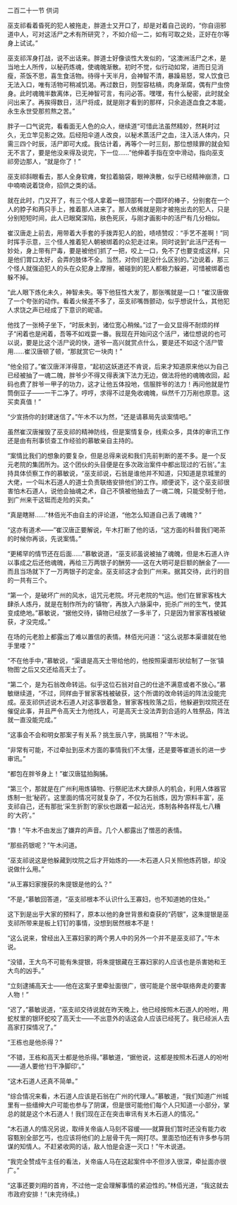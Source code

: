 

二百二十一节 供词

巫支祁看着昏死的犯人被拖走，胖道士又开口了，却是对着自己说的，“你自诩邪道中人，可对这活尸之术有所研究？，不如介绍一二，如有可取之处，正好在尔等身上试试。”

巫支祁浑身打战，说不出话来。胖道士好像谈性大发似的，“这澳洲活尸之术，是当地土人所传，以秘药炼魂，使魂魄渐散。初时不觉，似行动如常，进而日见消瘦，茶饭不思，喜生食活物。待得十天半月，会神智不清，暴躁易怒，常人饮食已无法入口，唯有活物可稍减饥渴。再过数日，则型容枯槁，肉身渐腐，偶有尸虫傍身。此时魂魄半数离体，已无神智可言，有问必答。嘿嘿，有什么秘密，此时就全问出来了。再挨得数日，活尸将成，就是刚才看到的那样，只余追逐血食之本能，永生永世受那煎熬之苦。”

胖子一口气说完，看看面无人色的众人，继续道“可惜此法虽然精妙，然耗时过久，无立竿见影之效。后经阳伞道人改良，以秘术蒸活尸之血，注入活人体内，只需三四个时辰，活尸即可大成。我估计着，再等个一时三刻，那位想赎罪的就会知无不言了，要是他没来得及说完，下一位……”他伸着手指在空中滑动，指向巫支祁旁边那人，“就是你了！”

巫支祁斜眼看去，那人全身软瘫，耷拉着脑袋，眼神涣散，似乎已经精神崩溃，口中喃喃说着饶命，招供之类的话。

就在此时，门又开了，有三个怪人拿着一根顶部有一个圆环的棒子，分别套在一个人的脖子和两只手上，推着那人进来了。那人依稀就是刚才被拖出去的犯人，只是分别短短时间，此人已眼窝深陷，肤色死灰，与刚才画影中的活尸有几分相似。

崔汉唐走上前去，用带着大手套的手拨弄犯人的脸，啧啧赞叹：“手艺不差啊！”同时挥手示意，三个怪人推着犯人朝被绑着的众犯走过来。同时说到“此活尸还有一妙处，身上带有尸毒，要是被他们抓了一把，咬上一口，免不了也要变成这样，只是他们胃口太好，会弄的肢体不全。当然，对你们是没什么区别的。”边说着，那三个怪人就强迫犯人的头在众犯身上摩擦，被碰到的犯人都极力躲避，可惜被绑着也躲不掉。

“此人眼下炼化未久，神智未失。等下他狂性大发了，那张嘴就是一口！”崔汉唐做了一个夸张的动作。看着火候差不多了，巫支祁嘴唇颤动，似乎想说什么，其他犯人求饶之声已经成了下意识的昵语。

他找了一张椅子坐下，“时辰未到，诸位宽心稍候。”过了一会又显得不耐烦的样子“闲着也是闲着，吾等不如戏耍一番。我现在开始问这个活尸，诸位想说的也可以说，要是比这个活尸说的快，道爷一高兴就赏点什么，要是还不如这个活尸管用……崔汉唐顿了顿，“那就赏它一块肉！”

“他全招了。”崔汉唐洋洋得意，“起初这妖道还不肯说，后来才知道原来他以为自己已经被抽了一魂二魄，胖爷少不得又得表演下法力无边，做法将他的魂魄收回，起码也费了胖爷一甲子的功力，这才让他五体投地，信服胖爷的法力！再问他就是竹筒倒豆子――一干二净了。哼哼，求得不过是免收魂魄，纵然千刀万剐也原意。这买卖真值！”

“少宣扬你的封建迷信了。”午木不以为然，“还是请慕局先谈案情吧。”

虽然崔汉唐摧毁了巫支祁的精神防线，但是案情复杂，线索众多，具体的审讯工作还是由有刑事侦查工作经验的慕敏亲自主持的。

“案情比我们的想象的要复杂，但是总得来说和我们先前判断的差不多。是一个反元老院的集团所为。这个团伙的头目便是在多次政治案件中都出现过的‘石翁’。”主持具体侦察工作的慕敏说，“巫支祁说，石翁是谁他并不知道，只知道是京城里的大佬，一个叫木石道人的道士负责联络安排他们的工作。顺便说下，这个巫支祁很害怕木石道人，说他会抽魂之术，自己不慎被他抽去了一魂二魄，只能受制于他，到广州来干这铤而走险的买卖。”

“真是瞎掰……”林佰光不由自主的评论道，“他怎么知道自己丢了魂魄？”

“这亦有道术――”崔汉唐正要解说，午木打断了他的话，“这方面的科普我们喝茶的时候你再谈，先说案情。”

“更稀罕的情节还在后面……”慕敏说道，“巫支祁虽说被抽了魂魄，但是木石道人许以事成之后还他魂魄，再给三万两银子的酬劳――这在大明可是巨额的酬金了――而且当场就下了一万两银子的定金。巫支祁这才会到广州来。据其交待，此行的目的一共有三个。

“第一个，是破坏广州的风水，诅咒元老院。坏元老院的气运。他们在冒家客栈大肆杀人炼丹，就是在制作所为的‘镇物’，再放入六脉渠中，扼杀广州的生气，使其变成绝地。”慕敏说，“据他交待，镇物已经放了一多半了，只是因为冒家客栈被破获，才没完成。”

在场的元老脸上都露出了难以置信的表情。林佰光问道：“这么说那本渠谱就在他手里喽？”

“不在他手中，”慕敏说，“渠谱是高天士带给他的，他按照渠谱形状绘制了一张‘镇物图’之后又交还给高天士了。

“第二个，是为石翁改命转运。似乎这位石翁对自己的仕途不满意或者不放心。”慕敏继续道，“不过，同样由于冒家客栈被破获，这个所谓的改命转运的阵法没能完成。巫支祁供述说木石道人对这事很着急，冒家客栈败落之后，他躲避到坟院还在催促此事，并且严令高天士为他找人，可是高天士没法弄到合适的人牲祭品，阵法就一直没能完成。”

“这事会不会和明女那案子有关系？挑生辰八字，挑属相？”午木说。

“非常有可能，不过牵扯到巫术方面的事情我们不太懂，还是要等崔道长的进一步审讯。”

“都包在胖爷身上！”崔汉唐猛拍胸脯。

“第三个，那就是在广州利用炼镇物、行祭祀法术大肆杀人的机会，利用人体器官炼制一批‘秘药’。这里面的情况可就复杂了，不仅为石翁炼，因为‘原料丰富’，巫支祁自己，还有那批‘采生折割’的家伙也跟着一起沾光，炼制各种各样乱七八糟的‘大药’。”

“靠！”午木不由发出了嫌弃的声音。几个人都露出了憎恶的表情。

“那些药银呢？”午木问道。

“巫支祁说这是他躲藏到坟院之后才开始炼的――木石道人只关照他炼药银，却没说做什么用。”

“从王寡妇家搜获的朱提银是他的么？”

“不是，”慕敏回答道，“巫支祁根本不认识什么王寡妇，也不知道她的住处。”

这下到是出乎大家的预料了，原本以他的身世背景和查获的“药银”，这朱提银是巫支祁所带来是板上钉钉的事情，没想到居然根本不是！

“这么说来，曾经出入王寡妇家的两个男人中的另外一个并不是巫支祁了。”午木说。

“没错，王大鸟不可能有朱提银，将朱提银藏在王寡妇家的人应该也是杀害她和王大鸟的凶手。”

“立刻逮捕高天士――他在这案子里牵扯面很广，很可能是个居中联络奔走的要害人物！”

“迟了，”慕敏说道，“巫支祁交待说就在昨天晚上，他已经按照木石道人的吩咐，用蛇杖里的银环蛇咬了高天士――不出意外的话这会人应该已经死了。我已经派人去高家打探情况了。”

“王栋也是他杀得？”

“不错，王栋和高天士都是他杀得。”慕敏道，“据他说，这都是按照木石道人的吩咐――道人要他‘扫干净脚印’。”

“这木石道人还真不简单。”

“综合情况来看，木石道人应该是石翁在广州的代理人。”慕敏道，“我们知道广州城里有一些缙绅大户可能也参与了阴谋，但是很可能他们每个人只知道一小部分，掌总的就是这个木石道人！我们现在正在突击审讯有关木石道人的情况。”

“木石道人的情况另说，取缔关帝庙人马刻不容缓――就算我们暂时还没有能力收容甄别全部乞丐，也应该将他们的上层骨干先一网打尽。里面恐怕还有许多参与阴谋的知情人。不赶紧收网的话，敌人怕是会逐一灭口！”午木说道。

“我完全赞成午主任的看法，关帝庙人马在这起案件中不但涉入很深，牵扯面亦很广。”

“这事还要刘翔的首肯，不过他一定会理解事情的紧迫性的。”林佰光道，“我这就去市政府安排！”(未完待续。)

